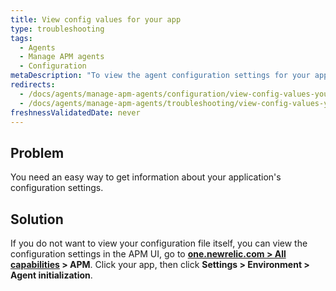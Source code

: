 ```yaml
---
title: View config values for your app
type: troubleshooting
tags:
  - Agents
  - Manage APM agents
  - Configuration
metaDescription: "To view the agent configuration settings for your app without having to open the config file itself, use APM's agent initialization page."
redirects:
  - /docs/agents/manage-apm-agents/configuration/view-config-values-your-app
  - /docs/agents/manage-apm-agents/troubleshooting/view-config-values-your-app
freshnessValidatedDate: never
---
```


## Problem

You need an easy way to get information about your application's configuration settings.

## Solution

If you do not want to view your configuration file itself, you can view the configuration settings in the APM UI, go to <DoNotTranslate>**[one.newrelic.com > All capabilities](https://one.newrelic.com/all-capabilities) > APM**</DoNotTranslate>. Click your app, then click <DoNotTranslate>**Settings > Environment > Agent initialization**</DoNotTranslate>.
